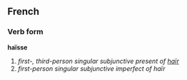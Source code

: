 ==French==
===Verb form===
'''haïsse'''

# ''first-, third-person singular subjunctive present of [[haïr]]''
# ''first-person singular subjunctive imperfect of haïr''